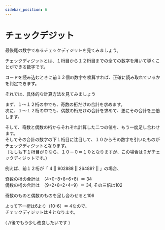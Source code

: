 ```yaml
---
sidebar_position: 6
---
```



# チェックデジット

最後尾の数字であるチェックディジットを見てみましょう。

チェックディジットとは、１桁目から１２桁目までの全ての数字を用いて導くことができる数字です。

コードを読み込むときに前１２個の数字を検算すれば、正確に読み取れているかを判定できます。

それでは、具体的な計算方法を見てみましょう

まず、１～１２桁の中でも、奇数の桁だけの合計を求めます。\
次に、１～１２桁の中でも、偶数の桁だけの合計を求めて、更にその合計を三倍します。

そして、奇数と偶数の桁からそれぞれ計算した二つの値を、もう一度足し合わせます。\
そしてその合計の数字の下１桁目に注目して、１０からその数字を引いたものがチェックディジットとなります。\
（もしも下１桁目が０なら、１０－０＝１０となりますが、この場合は０がチェックディジットです。）

例えば、前１２桁が「 4 || 902888 || 26489? || 」の場合、

奇数の桁の合計は　（4+0+8+8+6+8）＝ 34\
偶数の桁の合計は　（9+2+8+2+4+9）＝ 34, その三倍は102

奇数のものと偶数のものを足し合わせると106

よって下一桁は6より（10-6）＝ 4なので、\
チェックディジットは４となります。

{
//後でもう少し改良したいです
}

<CalculateCheckDigitPlayground />
